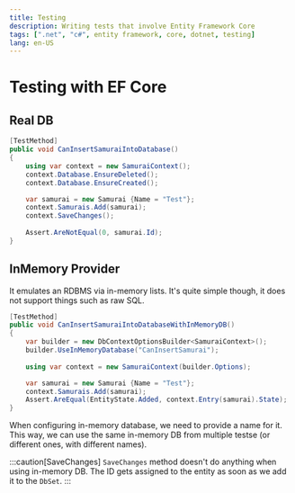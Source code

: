 ```yaml
---
title: Testing
description: Writing tests that involve Entity Framework Core
tags: [".net", "c#", entity framework, core, dotnet, testing]
lang: en-US
---
```



# Testing with EF Core

## Real DB

```csharp
[TestMethod]
public void CanInsertSamuraiIntoDatabase()
{
    using var context = new SamuraiContext();
    context.Database.EnsureDeleted();
    context.Database.EnsureCreated();

    var samurai = new Samurai {Name = "Test"};
    context.Samurais.Add(samurai);
    context.SaveChanges();
    
    Assert.AreNotEqual(0, samurai.Id);
}
```

## InMemory Provider

It emulates an RDBMS via in-memory lists. It's quite simple though, it does not
support things such as raw SQL.

```csharp {5}
[TestMethod]
public void CanInsertSamuraiIntoDatabaseWithInMemoryDB()
{
    var builder = new DbContextOptionsBuilder<SamuraiContext>();
    builder.UseInMemoryDatabase("CanInsertSamurai");
    
    using var context = new SamuraiContext(builder.Options);

    var samurai = new Samurai {Name = "Test"};
    context.Samurais.Add(samurai);
    Assert.AreEqual(EntityState.Added, context.Entry(samurai).State);
}
```

When configuring in-memory database, we need to provide a name for it. This way,
we can use the same in-memory DB from multiple testse (or different ones, with
different names).

:::caution[SaveChanges]
`SaveChanges` method doesn't do anything when using in-memory DB. The ID gets
assigned to the entity as soon as we add it to the `DbSet`.
:::